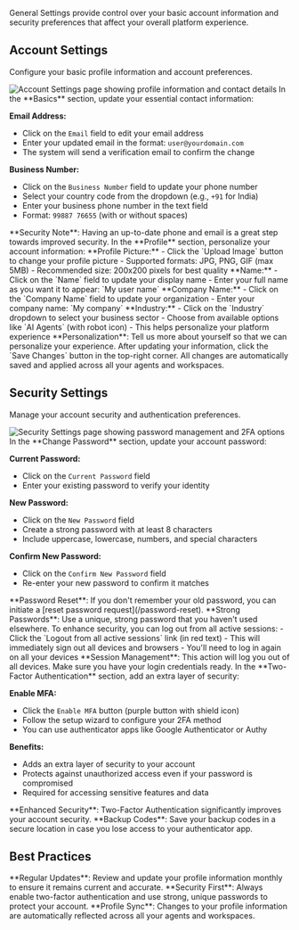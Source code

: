 General Settings provide control over your basic account information and security preferences that affect your overall platform experience.

## Account Settings

Configure your basic profile information and account preferences.

<Frame>
  <img
    src="/images/dashboard/account/step-3-account-settings.png"
    alt="Account Settings page showing profile information and contact details"
  />
</Frame>

<Steps>
<Step title="Update Basic Information" icon="address-book">
  In the **Basics** section, update your essential contact information:
  
  **Email Address:**
  - Click on the `Email` field to edit your email address
  - Enter your updated email in the format: `user@yourdomain.com`
  - The system will send a verification email to confirm the change
  
  **Business Number:**
  - Click on the `Business Number` field to update your phone number
  - Select your country code from the dropdown (e.g., `+91` for India)
  - Enter your business phone number in the text field
  - Format: `99887 76655` (with or without spaces)
  
  <Info>
  **Security Note**: Having an up-to-date phone and email is a great step towards improved security.
  </Info>
</Step>

<Step title="Configure Profile Details" icon="user">
  In the **Profile** section, personalize your account information: **Profile
  Picture:** - Click the `Upload Image` button to change your profile picture -
  Supported formats: JPG, PNG, GIF (max 5MB) - Recommended size: 200x200 pixels
  for best quality **Name:** - Click on the `Name` field to update your display
  name - Enter your full name as you want it to appear: `My user name` **Company
  Name:** - Click on the `Company Name` field to update your organization -
  Enter your company name: `My company` **Industry:** - Click on the `Industry`
  dropdown to select your business sector - Choose from available options like
  `AI Agents` (with robot icon) - This helps personalize your platform
  experience
  <Tip>
    **Personalization**: Tell us more about yourself so that we can personalize
    your experience.
  </Tip>
</Step>

<Step title="Save Changes" icon="floppy-disk">
  After updating your information, click the `Save Changes` button in the top-right corner.
  
  <Check>
  All changes are automatically saved and applied across all your agents and workspaces.
  </Check>
</Step>
</Steps>

## Security Settings

Manage your account security and authentication preferences.

<Frame>
  <img
    src="/images/dashboard/account/step-4-security-settings.png"
    alt="Security Settings page showing password management and 2FA options"
  />
</Frame>

<Steps>
<Step title="Change Password" icon="key">
  In the **Change Password** section, update your account password:
  
  **Current Password:**
  - Click on the `Current Password` field
  - Enter your existing password to verify your identity
  
  **New Password:**
  - Click on the `New Password` field
  - Create a strong password with at least 8 characters
  - Include uppercase, lowercase, numbers, and special characters
  
  **Confirm New Password:**
  - Click on the `Confirm New Password` field
  - Re-enter your new password to confirm it matches
  
  <Info>
  **Password Reset**: If you don't remember your old password, you can initiate a [reset password request](/password-reset).
  </Info>
  
  <Warning>
  **Strong Passwords**: Use a unique, strong password that you haven't used elsewhere.
  </Warning>
</Step>

<Step title="Manage Active Sessions" icon="right-from-bracket">
  To enhance security, you can log out from all active sessions: - Click the
  `Logout from all active sessions` link (in red text) - This will immediately
  sign out all devices and browsers - You'll need to log in again on all your
  devices
  <Warning>
    **Session Management**: This action will log you out of all devices. Make
    sure you have your login credentials ready.
  </Warning>
</Step>

<Step title="Enable Two-Factor Authentication" icon="shield">
  In the **Two-Factor Authentication** section, add an extra layer of security:
  
  **Enable MFA:**
  - Click the `Enable MFA` button (purple button with shield icon)
  - Follow the setup wizard to configure your 2FA method
  - You can use authenticator apps like Google Authenticator or Authy
  
  **Benefits:**
  - Adds an extra layer of security to your account
  - Protects against unauthorized access even if your password is compromised
  - Required for accessing sensitive features and data
  
  <Check>
  **Enhanced Security**: Two-Factor Authentication significantly improves your account security.
  </Check>
  
  <Tip>
  **Backup Codes**: Save your backup codes in a secure location in case you lose access to your authenticator app.
  </Tip>
</Step>
</Steps>

## Best Practices

<Tip>
  **Regular Updates**: Review and update your profile information monthly to
  ensure it remains current and accurate.
</Tip>

<Warning>
  **Security First**: Always enable two-factor authentication and use strong,
  unique passwords to protect your account.
</Warning>

<Info>
  **Profile Sync**: Changes to your profile information are automatically
  reflected across all your agents and workspaces.
</Info>
